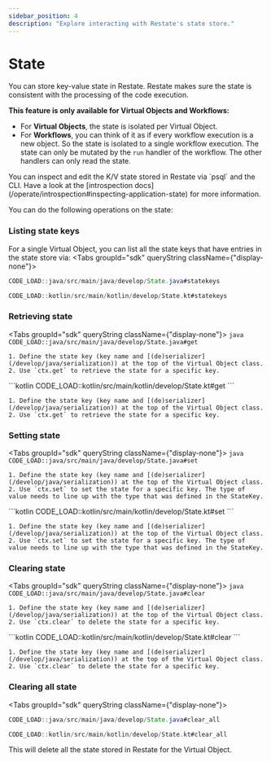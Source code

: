 ```yaml
---
sidebar_position: 4
description: "Explore interacting with Restate's state store."
---
```



# State
You can store key-value state in Restate.
Restate makes sure the state is consistent with the processing of the code execution.

**This feature is only available for Virtual Objects and Workflows:**
- For **Virtual Objects**, the state is isolated per Virtual Object.
- For **Workflows**, you can think of it as if every workflow execution is a new object. So the state is isolated to a single workflow execution.
The state can only be mutated by the `run` handler of the workflow. The other handlers can only read the state.

<Admonition type="info" title="Command-line introspection">
You can inspect and edit the K/V state stored in Restate via `psql` and the CLI.
Have a look at the [introspection docs](/operate/introspection#inspecting-application-state) for more information.
</Admonition>

You can do the following operations on the state:

<Tabs groupId="sdk" queryString>
    <TabItem value="java" label="Java">
    </TabItem>
    <TabItem value="kotlin" label="Kotlin">
    </TabItem>
</Tabs>


### Listing state keys
For a single Virtual Object, you can list all the state keys that have entries in the state store via:
<Tabs groupId="sdk" queryString className={"display-none"}>
<TabItem value="java" label="Java">

```java
CODE_LOAD::java/src/main/java/develop/State.java#statekeys
```

</TabItem>
<TabItem value="kotlin" label="Kotlin">

```kotlin
CODE_LOAD::kotlin/src/main/kotlin/develop/State.kt#statekeys
```

</TabItem>
</Tabs>

### Retrieving state
<Tabs groupId="sdk" queryString className={"display-none"}>
<TabItem value="java" label="Java">
    ```java
    CODE_LOAD::java/src/main/java/develop/State.java#get
    ```

    1. Define the state key (key name and [(de)serializer](/develop/java/serialization)) at the top of the Virtual Object class.
    2. Use `ctx.get` to retrieve the state for a specific key.
</TabItem>
<TabItem value="kotlin" label="Kotlin">
    ```kotlin
    CODE_LOAD::kotlin/src/main/kotlin/develop/State.kt#get
    ```

    1. Define the state key (key name and [(de)serializer](/develop/java/serialization)) at the top of the Virtual Object class.
    2. Use `ctx.get` to retrieve the state for a specific key.
</TabItem>
</Tabs>


### Setting state

<Tabs groupId="sdk" queryString className={"display-none"}>
<TabItem value="java" label="Java">
    ```java
    CODE_LOAD::java/src/main/java/develop/State.java#set
    ```

    1. Define the state key (key name and [(de)serializer](/develop/java/serialization)) at the top of the Virtual Object class.
    2. Use `ctx.set` to set the state for a specific key. The type of value needs to line up with the type that was defined in the StateKey.
</TabItem>
<TabItem value="kotlin" label="Kotlin">
    ```kotlin
    CODE_LOAD::kotlin/src/main/kotlin/develop/State.kt#set
    ```

    1. Define the state key (key name and [(de)serializer](/develop/java/serialization)) at the top of the Virtual Object class.
    2. Use `ctx.set` to set the state for a specific key. The type of value needs to line up with the type that was defined in the StateKey.
</TabItem>
</Tabs>

### Clearing state

<Tabs groupId="sdk" queryString className={"display-none"}>
<TabItem value="java" label="Java">
    ```java
    CODE_LOAD::java/src/main/java/develop/State.java#clear
    ```

    1. Define the state key (key name and [(de)serializer](/develop/java/serialization)) at the top of the Virtual Object class.
    2. Use `ctx.clear` to delete the state for a specific key.
</TabItem>
<TabItem value="kotlin" label="Kotlin">
    ```kotlin
    CODE_LOAD::kotlin/src/main/kotlin/develop/State.kt#clear
    ```

    1. Define the state key (key name and [(de)serializer](/develop/java/serialization)) at the top of the Virtual Object class.
    2. Use `ctx.clear` to delete the state for a specific key.
</TabItem>
</Tabs>

### Clearing all state
<Tabs groupId="sdk" queryString className={"display-none"}>
<TabItem value="java" label="Java">

```java
CODE_LOAD::java/src/main/java/develop/State.java#clear_all
```

</TabItem>
<TabItem value="kotlin" label="Kotlin">

```kotlin
CODE_LOAD::kotlin/src/main/kotlin/develop/State.kt#clear_all
```

</TabItem>
</Tabs>
This will delete all the state stored in Restate for the Virtual Object.